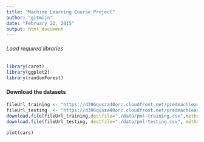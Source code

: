 ```yaml
---
title: "Machine Learning Course Project"
author: "gitmijn"
date: "February 22, 2015"
output: html_document
---
```

###### Load required libraries
```r
library(caret)
library(ggplot2)
library(randomForest)
```



#### Download the datasets

```r
fileUrl_training <- "https://d396qusza40orc.cloudfront.net/predmachlearn/pml-training.csv"
fileUrl_testing  <- "https://d396qusza40orc.cloudfront.net/predmachlearn/pml-testing.csv"
download.file(fileUrl_training,destfile="./data/pml-training.csv",method="curl")
download.file(fileUrl_testing, destfile="./data/pml-testing.csv", method="curl")
```




```r
plot(cars)
```
